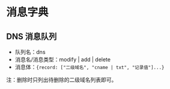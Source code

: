 # 消息字典

## DNS 消息队列

- 队列名：dns
- 消息名/消息类型：modify | add | delete
- 消息体：`{record: ["二级域名", "cname | txt", "记录值"]...}`

注：删除时只列出待删除的二级域名列表即可。
